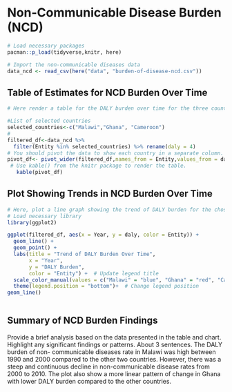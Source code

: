 # Non-Communicable Disease Burden (NCD)

```r
# Load necessary packages
pacman::p_load(tidyverse,knitr, here)

# Import the non-communicable diseases data
data_ncd <- read_csv(here("data", "burden-of-disease-ncd.csv"))
```

## Table of Estimates for NCD Burden Over Time

```r
# Here render a table for the DALY burden over time for the three countries

#List of selected countries
selected_countries<-c("Malawi","Ghana", "Cameroon")
#
filtered_df<-data_ncd %>% 
  filter(Entity %in% selected_countries) %>% rename(daly = 4)
# You should pivot the data to show each country in a separate column.
pivot_df<- pivot_wider(filtered_df,names_from = Entity,values_from = daly,id_cols = Year)
 # Use kable() from the knitr package to render the table.              
   kable(pivot_df)                                                             
```

## Plot Showing Trends in NCD Burden Over Time 

```r
# Here, plot a line graph showing the trend of DALY burden for the chosen countries over time. You can use ggplot2 to create this plot. Each country's line should be a different color.
# Load necessary library
library(ggplot2)

ggplot(filtered_df, aes(x = Year, y = daly, color = Entity)) +
  geom_line() +
  geom_point() + 
  labs(title = "Trend of DALY Burden Over Time",
       x = "Year",
       y = "DALY Burden",
       color = "Entity") +  # Update legend title
  scale_color_manual(values = c("Malawi" = "blue", "Ghana" = "red", "Cameroon" = "green")) +  # Set custom colors for each country
  theme(legend.position = "bottom")+  # Change legend position
geom_line()
  
```


## Summary of NCD Burden Findings

Provide a brief analysis based on the data presented in the table and chart. Highlight any significant findings or patterns. About 3 sentences.
The DALY burden of non- communicable diseases rate in Malawi was high between 1990 and 2000 compared to the other two countries. However, there was a steep and continuous decline in non-communicable disease rates from 2000 to 2010. The plot also show a more linear pattern of change in Ghana with lower DALY burden compared to the other countries.



